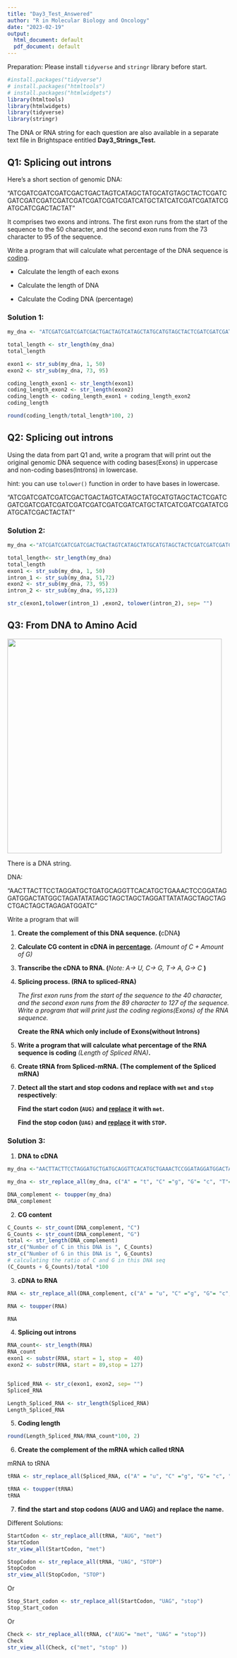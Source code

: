 ```yaml
---
title: "Day3_Test_Answered"
author: "R in Molecular Biology and Oncology"
date: "2023-02-19"
output:
  html_document: default
  pdf_document: default
---
```


Preparation: Please install `tidyverse` and `stringr` library before start.

```r
#install.packages("tidyverse")
# install.packages("htmltools")
# install.packages("htmlwidgets")
library(htmltools)
library(htmlwidgets)
library(tidyverse)
library(stringr)

```

The DNA or RNA string for each question are also available in a separate text file in Brightspace entitled **Day3_Strings_Test.**

## Q1: Splicing out introns

Here's a short section of genomic DNA:

"ATCGATCGATCGATCGACTGACTAGTCATAGCTATGCATGTAGCTACTCGATCGATCGATCGATCGATCGATCGATCGATCGATCATGCTATCATCGATCGATATCGATGCATCGACTACTAT"

It comprises two exons and introns. The first exon runs from the start of the sequence to the 50 character, and the second exon runs from the 73 character to 95 of the sequence.

Write a program that will calculate what percentage of the DNA sequence is [coding]{.underline}.

-   Calculate the length of each exons

-   Calculate the length of DNA

-   Calculate the Coding DNA (percentage)

### Solution 1:

```r

my_dna <- "ATCGATCGATCGATCGACTGACTAGTCATAGCTATGCATGTAGCTACTCGATCGATCGATCGATCGATCGATCGATCGATCGATCATGCTATCATCGATCGATATCGATGCATCGACTACTAT"

total_length <- str_length(my_dna)
total_length

exon1 <- str_sub(my_dna, 1, 50)   
exon2 <- str_sub(my_dna, 73, 95)

coding_length_exon1 <- str_length(exon1)
coding_length_exon2 <- str_length(exon2)
coding_length <- coding_length_exon1 + coding_length_exon2
coding_length

round(coding_length/total_length*100, 2)

```

## Q2: Splicing out introns

Using the data from part Q1 and, write a program that will print out the original genomic DNA sequence with coding bases(Exons) in uppercase and non-coding bases(Introns) in lowercase.

hint: you can use `tolower()` function in order to have bases in lowercase.

"ATCGATCGATCGATCGACTGACTAGTCATAGCTATGCATGTAGCTACTCGATCGATCGATCGATCGATCGATCGATCGATCGATCATGCTATCATCGATCGATATCGATGCATCGACTACTAT"

### Solution 2:

```r
my_dna <-"ATCGATCGATCGATCGACTGACTAGTCATAGCTATGCATGTAGCTACTCGATCGATCGATCGATCGATCGATCGATCGATCGATCATGCTATCATCGATCGATATCGATGCATCGACTACTAT"

total_length<- str_length(my_dna)
total_length
exon1 <- str_sub(my_dna, 1, 50)   
intron_1 <- str_sub(my_dna, 51,72)
exon2 <- str_sub(my_dna, 73, 95)
intron_2 <- str_sub(my_dna, 95,123)

str_c(exon1,tolower(intron_1) ,exon2, tolower(intron_2), sep= "")
```

## Q3: From DNA to Amino Acid

![](images/IMG_7582.JPG){width="486"}

There is a DNA string.

DNA:

"AACTTACTTCCTAGGATGCTGATGCAGGTTCACATGCTGAAACTCCGGATAGGATGGACTATGGCTAGATATATAGCTAGCTAGCTAGGATTATATAGCTAGCTAGCTGACTAGCTAGAGATGGATC"

Write a program that will

1.  **Create the complement of this DNA sequence. (**cDNA**)**

2.  **Calculate CG content in cDNA in [percentage]{.underline}.** *(Amount of C + Amount of G)*

3.  **Transcribe the cDNA to RNA. (***Note: A-\> U, C-\> G, T-\> A, G-\> C* **)**

4.  **Splicing process. (RNA to spliced-RNA)**

    *The first exon runs from the start of the sequence to the 40 character, and the second exon runs from the 89 character to 127 of the sequence. Write a program that will print just the coding regions(Exons) of the RNA sequence.*

    **Create the RNA which only include of Exons(without Introns)**

5.  **Write a program that will calculate what percentage of the RNA sequence is coding** *(Length of Spliced RNA)***.**

6.  **Create tRNA from Spliced-mRNA. (The complement of the Spliced mRNA)**

7.  **Detect all the start and stop codons and replace with `met` and `stop` respectively**:

    **Find the start codon (`AUG)` and [replace]{.underline} it with `met`.**

    **Find the stop codon (`UAG)` and [replace]{.underline} it with `STOP`.**

### Solution 3:

1.  **DNA to cDNA**

```r
my_dna <-"AACTTACTTCCTAGGATGCTGATGCAGGTTCACATGCTGAAACTCCGGATAGGATGGACTATGGCTAGATATATAGCTAGCTAGCTAGGATTATATAGCTAGCTAGCTGACTAGCTAGAGATGGATC"

my_dna <- str_replace_all(my_dna, c("A" = "t", "C" ="g", "G"= "c", "T"= "a"))

DNA_complement <- toupper(my_dna)
DNA_complement
```

2.  **CG content**

```r

C_Counts <- str_count(DNA_complement, "C")
G_Counts <- str_count(DNA_complement, "G")
total <- str_length(DNA_complement)
str_c("Number of C in this DNA is ", C_Counts)
str_c("Number of G in this DNA is ", G_Counts)
# calculating the ratio of C and G in this DNA seq
(C_Counts + G_Counts)/total *100

```

3.  **cDNA to RNA**

```r

RNA <- str_replace_all(DNA_complement, c("A" = "u", "C" ="g", "G"= "c", "T"= "a"))

RNA <- toupper(RNA)

RNA
```

4.  **Splicing out introns**

```r
RNA_count<- str_length(RNA)
RNA_count
exon1 <- substr(RNA, start = 1, stop =  40)   
exon2 <- substr(RNA, start = 89,stop = 127)


Spliced_RNA <- str_c(exon1, exon2, sep= "")
Spliced_RNA

Length_Spliced_RNA <- str_length(Spliced_RNA)
Length_Spliced_RNA

```

5.  **Coding length**

```r

round(Length_Spliced_RNA/RNA_count*100, 2)

```

6.  **Create the complement of the mRNA which called tRNA**

mRNA to tRNA

```r

tRNA <- str_replace_all(Spliced_RNA, c("A" = "u", "C" ="g", "G"= "c", "U"= "a"))

tRNA <- toupper(tRNA)
tRNA
```

7.  **find the start and stop codons (AUG and UAG) and replace the name.**

Different Solutions:

```r

StartCodon <- str_replace_all(tRNA, "AUG", "met")
StartCodon
str_view_all(StartCodon, "met")

StopCodon <- str_replace_all(tRNA, "UAG", "STOP")
StopCodon
str_view_all(StopCodon, "STOP")

```

Or

```r
Stop_Start_codon <- str_replace_all(StartCodon, "UAG", "stop")
Stop_Start_codon
```

Or

```r
Check <- str_replace_all(tRNA, c("AUG"= "met", "UAG" = "stop"))
Check
str_view_all(Check, c("met", "stop" ))
```

